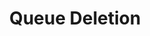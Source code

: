 ---
id: "ds_easy_014"
questionType: "MULTIPLE_CHOICE"
title: "Queue Deletion"
description: "Where is an element removed from in a queue?"
difficulty: "EASY"
category: "Data Structures"
options:
  - "Rear"
  - "Front"
  - "Middle"
  - "End"
correctAnswer: 1
---